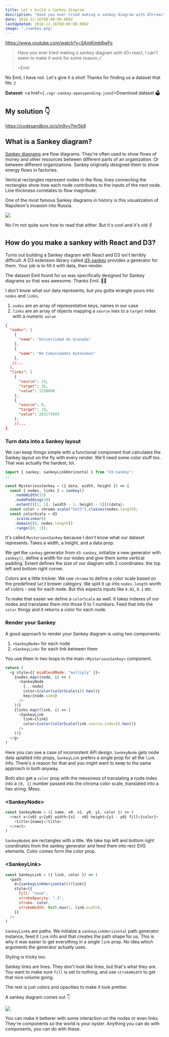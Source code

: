 ```yaml
---
title: Let's build a Sankey diagram
description: "Have you ever tried making a sankey diagram with d3+react, I can''t seem to make it work for some reason.:/"
date: 2018-12-16T08:00:00.000Z
lastUpdated: 2018-12-16T08:00:00.000Z
image: "./sankey.png"
---
```


https://www.youtube.com/watch?v=SAmKimb8wFo

> Have you ever tried making a sankey diagram with d3+react, I can't seem to make it work for some reason.:/
>
> \~Emil

No Emil, I have not. Let's give it a shot! Thanks for finding us a dataset that fits :)

<strong>Dataset: </strong>
<a href={`./ugr-sankey-openspending.json`}>Download dataset 🗳 </a>

## My solution 👇

https://codesandbox.io/s/m9vy7mr5k8

## What is a Sankey diagram?

[Sankey diagrams](https://en.wikipedia.org/wiki/Sankey_diagram) are flow diagrams. They're often used to show flows of money and other resources between different parts of an organization. Or between different organizations. Sankey originally designed them to show energy flows in factories.

Vertical rectangles represent nodes in the flow, lines connecting the rectangles show how each node contributes to the inputs of the next node. Line thickness correlates to flow magnitude.

One of the most famous Sankey diagrams in history is this visualization of Napoleon's invasion into Russia.

![](https://upload.wikimedia.org/wikipedia/commons/2/29/Minard.png)

No I'm not quite sure how to read that either. But it's cool and it's old ✌️

## How do you make a sankey with React and D3?

Turns out building a Sankey diagram with React and D3 isn't terribly difficult. A D3 extension library called [d3-sankey](https://github.com/d3/d3-sankey) provides a generator for them. Your job is to fill it with data, then render.

The dataset Emil found for us was specifically designed for Sankey diagrams so that was awesome. Thanks Emil. 🙏🏻

I don't know what _our_ data represents, but you gotta wrangle yours into `nodes` and `links`.

1. `nodes` are an array of representative keys, names in our case
2. `links` are an array of objects mapping a `source` inex to a `target` index with a numeric `value`

```json
{
  "nodes": [
    {
      "name": "Universidad de Granada"
    },
    {
      "name": "De Comunidades Autónomas"
    },
   //...
  ],
  "links": [
    {
      "source": 19,
      "target": 26,
      "value": 1150000
    },
    {
      "source": 0,
      "target": 19,
      "value": 283175993
    },
    //...
}
```

### Turn data into a Sankey layout

We can keep things simple with a functional component that calculates the Sankey layout on the fly with every render. We'll need some color stuff too. That was actually the hardest, lol.

```javascript
import { sankey, sankeyLinkHorizontal } from "d3-sankey";
//...

const MysteriousSankey = ({ data, width, height }) => {
  const { nodes, links } = sankey()
    .nodeWidth(15)
    .nodePadding(10)
    .extent([[1, 1], [width - 1, height - 5]])(data);
  const color = chroma.scale("Set3").classes(nodes.length);
  const colorScale = d3
    .scaleLinear()
    .domain([0, nodes.length])
    .range([0, 1]);
```

It's called `MysteriousSankey` because I don't know what our dataset represents. Takes a width, a height, and a data prop.

We get the `sankey` generator from `d3-sankey`, initialize a new generator with `sankey()`, define a width for our nodes and give them some vertical padding. Extent defines the size of our diagram with 2 coordinates: the top left and bottom right corner.

Colors are a little trickier. We use `chroma` to define a color scale based on the predefined `Set3` brewer category. We split it up into `nodes.length` worth of colors - one for each node. But this expects inputs like `0.01`, `0.1` etc.

To make that easier we define a `colorScale` as well. It takes indexes of our nodes and translates them into those 0 to 1 numbers. Feed that into the `color` thingy and it returns a color for each node.

### Render your Sankey

A good approach to render your Sankey diagram is using two components:

1. `<SankeyNode>` for each node
2. `<SankeyLink>` for each link between them

You use them in two loops in the main `<MysteriousSankey>` component.

```javascript
return (
  <g style={{ mixBlendMode: "multiply" }}>
    {nodes.map((node, i) => (
      <SankeyNode
        {...node}
        color={color(colorScale(i)).hex()}
        key={node.name}
      />
    ))}
    {links.map((link, i) => (
      <SankeyLink
        link={link}
        color={color(colorScale(link.source.index)).hex()}
      />
    ))}
  </g>
)
```

Here you can see a case of inconsistent API design. `SankeyNode` gets node data splatted into props, `SankeyLink` prefers a single prop for all the `link` info. There's a reason for that and you might want to keep to the same approach in both anyway.

Both also get a `color` prop with the messiness of translating a node index into a `[0, 1]` number passed into the chroma color scale, translated into a hex string. Mess.

### &lt;SankeyNode>

```javascript
const SankeyNode = ({ name, x0, x1, y0, y1, color }) => (
  <rect x={x0} y={y0} width={x1 - x0} height={y1 - y0} fill={color}>
    <title>{name}</title>
  </rect>
)
```

`SankeyNode`s are rectangles with a title. We take top left and bottom right coordinates from the sankey generator and feed them into rect SVG elements. Color comes form the color prop.

### &lt;SankeyLink>

```javascript
const SankeyLink = ({ link, color }) => (
  <path
    d={sankeyLinkHorizontal()(link)}
    style={{
      fill: "none",
      strokeOpacity: ".3",
      stroke: color,
      strokeWidth: Math.max(1, link.width),
    }}
  />
)
```

`SankeyLink`s are paths. We initialze a `sankeyLinkHorizontal` path generator instance, feed it `link` info and that creates the path shape for us. This is why it was easier to get everything in a single `link` prop. No idea which arguments the generator actually uses.

Styling is tricky too.

Sankey links are lines. They don't look like lines, but that's what they are. You want to make sure `fill` is set to nothing, and use `strokeWidth` to get that nice volume going.

The rest is just colors and opacities to make it look prettier.

A sankey diagram comes out 👇

![](./sankey.png)

You can make it betterer with some interaction on the nodes or even links. They're components so the world is your oyster. Anything you can do with components, you can do with these.
